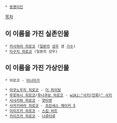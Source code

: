  * [[동명이인]]
[[목차]]
== 이 이름을 가진 실존인물 ==
 * [[카사하라 히로코]] ([[일본]]의 [[성우]] 겸 [[가수]])
 * [[타구치 히로코]] (일본의 성우)

== 이 이름을 가진 가상인물 ==
 * 히로코 - [[미나미가]]

 * [[마쿠노우치 히로코]] - [[더 파이팅]]
 * [[무로하시 히로코]]/[[후나쿠보 히로코]] - [[wiki:"사키(만화)" 사키]]
 * [[사사카와 히로코]] - [[얏타맨]]
 * [[사카키바라 히로코]] - [[프린세스 메이커 5]]
 * [[이이즈카 히로코]] - [[스킵 비트]]
 * [[카이즈카 히로코]] - [[나루타루]]

